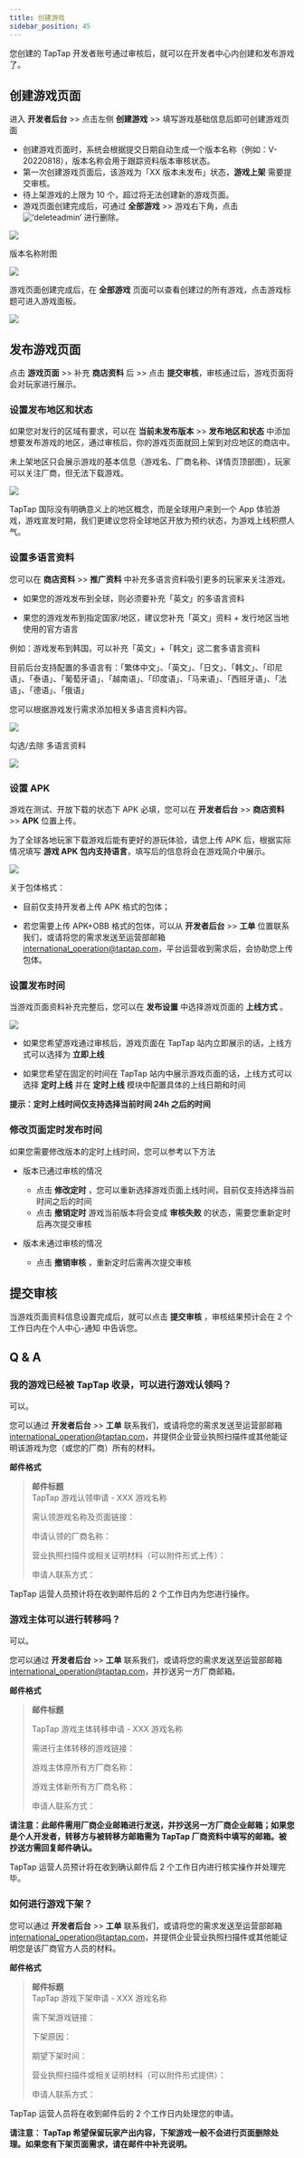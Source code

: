 ```yaml
---
title: 创建游戏
sidebar_position: 45
---
```



您创建的 TapTap 开发者账号通过审核后，就可以在开发者中心内创建和发布游戏了。

## 创建游戏页面

进入 **<Blue>开发者后台</Blue>** >> 点击左侧 **<Blue>创建游戏</Blue>** >> 填写游戏基础信息后即可创建游戏页面

- 创建游戏页面时，系统会根据提交日期自动生成一个版本名称（例如：V-20220818），版本名称会用于跟踪资料版本审核状态。
- 第一次创建游戏页面后，该游戏为「XX 版本未发布」状态，**<Blue>游戏上架</Blue>** 需要提交审核。
- 待上架游戏的上限为 10 个，超过将无法创建新的游戏页面。
- 游戏页面创建完成后，可通过 **<Blue>全部游戏</Blue>** >> 游戏右下角，点击 ![‘deleteadmin’](https://img.tapimg.com/market/images/2e5c836549d866d6d44036d158095cbb.png) 进行删除。

![](/img/DC-v2/create-V2en-1.png)

版本名称附图

![](/img/DC-v2/create-V2en-2.png)

游戏页面创建完成后，在 **<Blue>全部游戏</Blue>** 页面可以查看创建过的所有游戏，点击游戏标题可进入游戏面板。

![](/img/DC-v2/create-V2en-3.png)

## 发布游戏页面

点击 **<Blue>游戏页面</Blue>** >> 补充 **<Blue>商店资料</Blue>** 后 >> 点击 **<Blue>提交审核</Blue>**，审核通过后，游戏页面将会对玩家进行展示。

### 设置发布地区和状态

如果您对发行的区域有要求，可以在 **<Blue>当前未发布版本</Blue>** >> **<Blue>发布地区和状态</Blue>** 中添加想要发布游戏的地区，通过审核后，你的游戏页面就回上架到对应地区的商店中。

未上架地区只会展示游戏的基本信息（游戏名、厂商名称、详情页顶部图），玩家可以关注厂商，但无法下载游戏。

![](/img/DC-v2/create-V2en-4.png)

TapTap 国际没有明确意义上的地区概念，而是全球用户来到一个 App 体验游戏，游戏宣发时期，我们更建议您将全球地区开放为预约状态，为游戏上线积攒人气。

### 设置多语言资料

您可以在 **<Blue>商店资料</Blue>** >> **<Blue>推广资料</Blue>** 中补充多语言资料吸引更多的玩家来关注游戏。

- 如果您的游戏发布到全球，则必须要补充「英文」的多语言资料

- 果您的游戏发布到指定国家/地区，建议您补充「英文」资料 + 发行地区当地使用的官方语言

例如：游戏发布到韩国，可以补充「英文」+「韩文」这二套多语言资料

目前后台支持配置的多语言有：「繁体中文」、「英文」、「日文」、「韩文」、「印尼语」、「泰语」、「葡萄牙语」、「越南语」、「印度语」、「马来语」、「西班牙语」、「法语」、「德语」、「俄语」

您可以根据游戏发行需求添加相关多语言资料内容。

![](/img/DC-v2/create-V2EN-5.png)

勾选/去除 多语言资料

![](/img/DC-v2/create-V2EN-6.png)

### 设置 APK

游戏在测试、开放下载的状态下 APK 必填，您可以在 **<Blue>开发者后台</Blue>** >> **<Blue>商店资料</Blue>** >> **<Blue>APK</Blue>** 位置上传。

为了全球各地玩家下载游戏后能有更好的游玩体验，请您上传 APK 后，根据实际情况填写 **<Blue>游戏 APK 包内支持语言</Blue>**，填写后的信息将会在游戏简介中展示。

![](/img/DC-v2/create-V2EN-7.png)

关于包体格式：

- 目前仅支持开发者上传 APK 格式的包体；

- 若您需要上传 APK+OBB 格式的包体，可以从 **<Blue>开发者后台</Blue>** >> **<Blue>工单</Blue>** 位置联系我们，或请将您的需求发送至运营部邮箱 [international_operation@taptap.com](mailto:international_operation@taptap.com)，平台运营收到需求后，会协助您上传包体。

### 设置发布时间

当游戏页面资料补充完整后，您可以在 **<Blue>发布设置</Blue>** 中选择游戏页面的 **<Blue>上线方式</Blue>** 。

![](/img/DC-v2/create-V2EN-8.png)

- 如果您希望游戏通过审核后，游戏页面在 TapTap 站内立即展示的话，上线方式可以选择为 **<Blue>立即上线</Blue>**

- 如果您希望在固定的时间在 TapTap 站内中展示游戏页面的话，上线方式可以选择 **<Blue>定时上线</Blue>** 并在 **<Blue>定时上线</Blue>** 模块中配置具体的上线日期和时间

**提示：定时上线时间仅支持选择当前时间 24h 之后的时间**

### 修改页面定时发布时间

如果您需要修改版本的定时上线时间，您可以参考以下方法

- 版本已通过审核的情况

  - 点击 **<Blue>修改定时</Blue>** ，您可以重新选择游戏页面上线时间，目前仅支持选择当前时间之后的时间
  - 点击 **<Blue>撤销定时</Blue>** 游戏当前版本将会变成 **<Blue>审核失败</Blue>** 的状态，需要您重新定时后再次提交审核

- 版本未通过审核的情况

  - 点击 **<Blue>撤销审核</Blue>** ，重新定时后需再次提交审核

## 提交审核

当游戏页面资料信息设置完成后，就可以点击 **<Blue>提交审核</Blue>** ，审核结果预计会在 2 个工作日内在个人中心-通知 中告诉您。

## Q & A

### 我的游戏已经被 TapTap 收录，可以进行游戏认领吗？

可以。

您可以通过 **<Blue>开发者后台</Blue>** >> **<Blue>工单</Blue>** 联系我们，或请将您的需求发送至运营部邮箱 [international_operation@taptap.com](mailto:international_operation@taptap.com)，并提供企业营业执照扫描件或其他能证明该游戏为您（或您的厂商）所有的材料。

**邮件格式**

> **邮件标题**  
> TapTap 游戏认领申请 - XXX 游戏名称
>
> 需认领游戏名称及页面链接：
>
> 申请认领的厂商名称：
>
> 营业执照扫描件或相关证明材料（可以附件形式上传）：
>
> 申请人联系方式：

TapTap 运营人员预计将在收到邮件后的 2 个工作日内为您进行操作。

### 游戏主体可以进行转移吗？

可以。

您可以通过 **<Blue>开发者后台</Blue>** >> **<Blue>工单</Blue>** 联系我们，或请将您的需求发送至运营部邮箱 [international_operation@taptap.com](mailto:international_operation@taptap.com)，并抄送另一方厂商邮箱。

**邮件格式**

> **邮件标题**
>
> TapTap 游戏主体转移申请 - XXX 游戏名称
>
> 需进行主体转移的游戏链接：
>
> 游戏主体原所有方厂商名称：
>
> 游戏主体新所有方厂商名称：
>
> 申请人联系方式：

**请注意：此邮件需用厂商企业邮箱进行发送，并抄送另一方厂商企业邮箱；如果您是个人开发者，转移方与被转移方邮箱需为 TapTap 厂商资料中填写的邮箱。被抄送方需回复邮件确认。**

TapTap 运营人员预计将在收到确认邮件后 2 个工作日内进行核实操作并处理完毕。

### 如何进行游戏下架？

您可以通过 **<Blue>开发者后台</Blue>** >> **<Blue>工单</Blue>** 联系我们，或请将您的需求发送至运营部邮箱 [international_operation@taptap.com](mailto:international_operation@taptap.com)，并提供企业营业执照扫描件或其他能证明您是该厂商官方人员的材料。

**邮件格式**

> **邮件标题**  
> TapTap 游戏下架申请 - XXX 游戏名称
>
> 需下架游戏链接：
>
> 下架原因：
>
> 期望下架时间：
>
> 营业执照扫描件或相关证明材料（可以附件形式提供）：
>
> 申请人联系方式：

TapTap 运营人员将在收到邮件后的 2 个工作日内处理您的申请。

**请注意： TapTap 希望保留玩家产出内容，下架游戏一般不会进行页面删除处理。如果您有下架页面需求，请在邮件中补充说明。**
